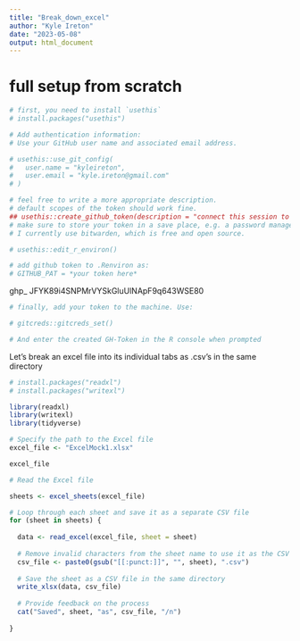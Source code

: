 ```yaml
---
title: "Break_down_excel"
author: "Kyle Ireton"
date: "2023-05-08"
output: html_document
---
```


# full setup from scratch

```r
# first, you need to install `usethis`
# install.packages("usethis")
```


```r
# Add authentication information:
# Use your GitHub user name and associated email address.

# usethis::use_git_config(
#   user.name = "kyleireton",
#   user.email = "kyle.ireton@gmail.com"
# )

```


```r
# feel free to write a more appropriate description.
# default scopes of the token should work fine.
## usethis::create_github_token(description = "connect this session to github")
# make sure to store your token in a save place, e.g. a password manager.
# I currently use bitwarden, which is free and open source.
```


```r

# usethis::edit_r_environ()

# add github token to .Renviron as:
# GITHUB_PAT = *your token here*
```

ghp_
JFYK89i4SNPMrVYSkGluUlNApF9q643WSE80

```r
# finally, add your token to the machine. Use:

# gitcreds::gitcreds_set()

# And enter the created GH-Token in the R console when prompted

```

Let's break an excel file into its individual tabs as .csv's in the same directory

```r

# install.packages("readxl")
# install.packages("writexl")

library(readxl)
library(writexl)
library(tidyverse)

```


```r

# Specify the path to the Excel file
excel_file <- "ExcelMock1.xlsx"

excel_file

# Read the Excel file

sheets <- excel_sheets(excel_file)

# Loop through each sheet and save it as a separate CSV file
for (sheet in sheets) {
  
  data <- read_excel(excel_file, sheet = sheet)
  
  # Remove invalid characters from the sheet name to use it as the CSV file name
  csv_file <- paste0(gsub("[[:punct:]]", "", sheet), ".csv")
  
  # Save the sheet as a CSV file in the same directory
  write_xlsx(data, csv_file)
  
  # Provide feedback on the process
  cat("Saved", sheet, "as", csv_file, "/n")
  
}


```


```r



```

